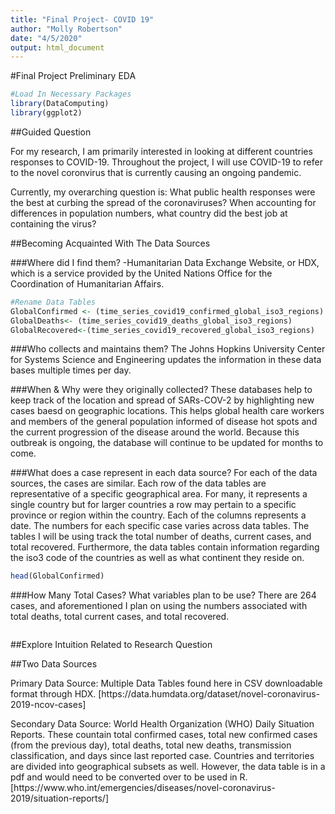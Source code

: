 ```yaml
---
title: "Final Project- COVID 19"
author: "Molly Robertson"
date: "4/5/2020"
output: html_document
---
```


#Final Project Preliminary EDA

```r
#Load In Necessary Packages
library(DataComputing)
library(ggplot2)

```

##Guided Question

For my research, I am primarily interested in looking at different countries responses to COVID-19. Throughout the project, I will use COVID-19 to refer to the novel coronvirus that is currently causing an ongoing pandemic.

Currently,  my overarching question is: What public health responses were the best at curbing the spread of the coronaviruses? When accounting for differences in population numbers, what country did the best job at containing the virus? 

##Becoming Acquainted With The Data Sources 

###Where did I find them? 
-Humanitarian Data Exchange Website, or HDX, which is a service provided by the United Nations Office for the Coordination of Humanitarian Affairs. 

```r
#Rename Data Tables
GlobalConfirmed <- (time_series_covid19_confirmed_global_iso3_regions)
GlobalDeaths<- (time_series_covid19_deaths_global_iso3_regions)
GlobalRecovered<-(time_series_covid19_recovered_global_iso3_regions)
```

###Who collects and maintains them? 
The Johns Hopkins University Center for Systems Science and Engineering updates the information in these data bases multiple times per day. 

###When & Why were they originally collected?
These databases help to keep track of the location and spread of SARs-COV-2 by highlighting new cases baesd on geographic locations. This helps global health care workers and members of the general population informed of disease hot spots and the current progression of the disease around the world. Because this outbreak is ongoing, the database will continue to be updated for months to come. 

###What does a case represent in each data source? 
For each of the data sources, the cases are similar. Each row of the data tables are representative of a specific geographical area. For many, it represents a single country but for larger countries a row may pertain to a specific province or region within the country. Each of the columns represents a date. The numbers for each specific case varies across data tables. The tables I will be using track the total number of deaths, current cases, and total recovered. Furthermore, the data tables contain information regarding the iso3 code of the countries as well as what continent they reside on. 

```r
head(GlobalConfirmed)

```

###How Many Total Cases? What variables plan to be use? 
There are 264 cases, and aforementioned I plan on using the numbers associated with total deaths, total current cases, and total recovered. 

```r

```

##Explore Intuition Related to Research Question 





##Two Data Sources 

Primary Data Source: Multiple Data Tables found here in CSV downloadable format through HDX.  [https://data.humdata.org/dataset/novel-coronavirus-2019-ncov-cases]

Secondary Data Source: World Health Organization (WHO) Daily Situation Reports. These countain total confirmed cases, total new confirmed cases (from the previous day), total deaths, total new deaths, transmission classification, and days since last reported case. Countries and territories are divided into geographical subsets as well. However, the data table is in a pdf and would need to be converted over to be used in R. 
[https://www.who.int/emergencies/diseases/novel-coronavirus-2019/situation-reports/]




